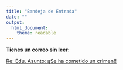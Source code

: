 ```yaml
---
title: "Bandeja de Entrada"
date: ""
output:
  html_document: 
    theme: readable
---
```


**Tienes un correo sin leer:**

[Re: Edu. Asunto: ¡¡Se ha cometido un crimen!!](edu.html)
